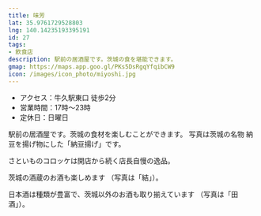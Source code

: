 ```yaml
---
title: 味芳
lat: 35.9761729528803
lng: 140.14235193395191
id: 27
tags:
- 飲食店
description: 駅前の居酒屋です。茨城の食を堪能できます。
gmap: https://maps.app.goo.gl/PKs5DsRgqYfqibCW9
icon: /images/icon_photo/miyoshi.jpg
---
```


<LinkedImage
  src="/images/photos/miyoshi-sign2.jpg"
  href="/photo_pages/miyoshi-sign2"
/>

- アクセス：牛久駅東口 徒歩2分
- 営業時間：17時～23時
- 定休日：日曜日

駅前の居酒屋です。茨城の食材を楽しむことができます。
写真は茨城の名物 納豆を揚げ物にした「納豆揚げ」です。

<LinkedImage
  src="/images/photos/miyoshi_nattou.jpg"
  href="/photo_pages/miyoshi_nattou"
/>

さといものコロッケは開店から続く店長自慢の逸品。

<LinkedImage
  src="/images/photos/miyoshi-satoimo_korokke.jpg"
  href="/photo_pages/miyoshi-satoimo_korokke"
/>

茨城の酒蔵のお酒も楽しめます
（写真は「結」）。

<LinkedImage
  src="/images/photos/miyoshi-yui.jpg"
  href="/photo_pages/miyoshi-yui"
  aspectRatio="9/10"
/>

日本酒は種類が豊富で、茨城以外のお酒も取り揃えています
（写真は「田酒」）。

<LinkedImage
  src="/images/photos/miyoshi-densyu.jpg"
  href="/photo_pages/miyoshi-densyu"
  aspectRatio="9/10"
/>
